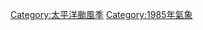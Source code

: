 {{Catnav|頁面分類|地理|水體|海洋|太平洋|太平洋颱風|太平洋颱風季}}

[[Category:太平洋颱風季|Category:太平洋颱風季]]
[[Category:1985年氣象|Category:1985年氣象]]
